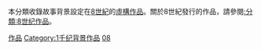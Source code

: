 本分類收錄故事背景設定在[[8世紀|8世紀]]的[[虛構作品|虛構作品]]。關於8世紀發行的作品，請參閱[[:分類:8世纪作品|:分類:8世纪作品]]。
{{CatPair|7世紀背景作品|9世紀背景作品}}

[[Category:8世纪|作品]]
[[Category:1千纪背景作品|Category:1千纪背景作品]]
[[Category:各世纪背景作品|08]]